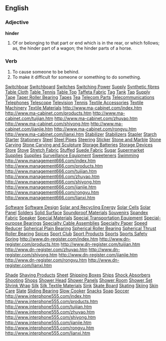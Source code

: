 ==English==

===Adjective===

'''hinder'''

#Of or belonging to that part or end which is in the rear, or which follows; as, the hinder part of a wagon; the hinder parts of a horse.

===Verb===
#To cause someone to be behind.
#To make it difficult for someone or something to do something.
[http://www.ma-cabinet.com/01index.htm Switchboar]
[http://www.ma-cabinet.com/02index.htm Switchboard]
[http://www.ma-cabinet.com/03index.htm Switches]
[http://www.ma-cabinet.com/04index.htm Switching Power]
[http://www.ma-cabinet.com/13index.htm Supply]
[http://www.ma-cabinet.com/05index.htm Synthetic fibres]
[http://www.ma-cabinet.com/06index.htm Table Cloth]
[http://www.ma-cabinet.com/07index.htm Table Tennis]
[http://www.ma-cabinet.com/08index.htm Table Top]
[http://www.ma-cabinet.com/09index.htm Taffeta Fabric]
[http://www.ma-cabinet.com/10index.htm Tag]
[http://www.ma-cabinet.com/11index.htm Tank]
[http://www.ma-cabinet.com/12index.htm Tap]
[http://www.ma-cabinet.com/13index.htm Supply]
[http://www.ma-cabinet.com/14index.htm Tape]
[http://www.ma-cabinet.com/15index.htm Taper Roller Bearing]
[http://www.ma-cabinet.com/16index.htm Tapes]
[http://www.ma-cabinet.com/17index.htm Tea]
[http://www.ma-cabinet.com/18index.htm Telecom Parts]
[http://www.ma-cabinet.com/19index.htm Telecommunications]
[http://www.ma-cabinet.com/20index.htm Telephones]
[http://www.ma-cabinet.com/21index.htm Telescope]
[http://www.ma-cabinet.com/22index.htm Television]
[http://www.ma-cabinet.com/23index.htm Tennis]
[http://www.ma-cabinet.com/24index.htm Textile Accessories]
[http://www.ma-cabinet.com/25index.htm Textile Machinery]
[http://www.ma-cabinet.com/26index.htm Textile Materials]
http://www.ma-cabinet.com/index.htm
http://www.ma-cabinet.com/products.htm
http://www.ma-cabinet.com/tuijian.htm
http://www.ma-cabinet.com/zhuyao.htm
http://www.ma-cabinet.com/shiyong.htm
http://www.ma-cabinet.com/jianjie.htm
http://www.ma-cabinet.com/rongyu.htm
http://www.ma-cabinet.com/lianxi.htm 
[http://www.management666.com/01index.htm Stabilizer]
[http://www.management666.com/02index.htm Stabilizers]
[http://www.management666.com/03index.htm Stapler]
[http://www.management666.com/04index.htm Starch]
[http://www.management666.com/05index.htm Starter]
[http://www.management666.com/06index.htm Stationery]
[http://www.management666.com/07index.htm Steel]
[http://www.management666.com/08index.htm Steel Pipes]
[http://www.management666.com/09index.htm Steering]
[http://www.management666.com/10index.htm Sticker]
[http://www.management666.com/11index.htm Stone and Marble]
[http://www.management666.com/12index.htm Stone Carving]
[http://www.management666.com/13index.htm Stone Carving and Sculpture]
[http://www.management666.com/14index.htm Storage Batteries]
[http://www.management666.com/15index.htm Storage Devices]
[http://www.management666.com/16index.htm Store]
[http://www.management666.com/17index.htm Stove]
[http://www.management666.com/18index.htm Stretch Fabric]
[http://www.management666.com/19index.htm Stuffed]
[http://www.management666.com/20index.htm Suede Fabric]
[http://www.management666.com/21index.htm Sugar]
[http://www.management666.com/22index.htm Supermarket Supplies]
[http://www.management666.com/23index.htm Supplies]
[http://www.management666.com/24index.htm Surveillance Equipment]
[http://www.management666.com/25index.htm Sweeteners]
[http://www.management666.com/26index.htm Swimming] 
http://www.management666.com/index.htm
http://www.management666.com/products.htm
http://www.management666.com/tuijian.htm
http://www.management666.com/zhuyao.htm
http://www.management666.com/shiyong.htm
http://www.management666.com/jianjie.htm
http://www.management666.com/rongyu.htm
http://www.management666.com/lianxi.htm 

[http://www.dn-register.com/01index.htm Software]
[http://www.dn-register.com/02index.htm Software Design]
[http://www.dn-register.com/03index.htm Solar and Recycling Energy]
[http://www.dn-register.com/04index.htm Solar Cells]
[http://www.dn-register.com/05index.htm Solar Panel]
[http://www.dn-register.com/06index.htm Solders]
[http://www.dn-register.com/07index.htm Solid Surface]
[http://www.dn-register.com/08index.htm Soundproof Materials]
[http://www.dn-register.com/09index.htm Souvenirs]
[http://www.dn-register.com/10index.htm Spandex Fabric]
[http://www.dn-register.com/11index.htm Speaker]
[http://www.dn-register.com/12index.htm Special Materials]
[http://www.dn-register.com/13index.htm Special Transportation Equipment]
[http://www.dn-register.com/14index.htm Special-purpose Bearings]
[http://www.dn-register.com/15index.htm Specialty Cable Assemblies]
[http://www.dn-register.com/16index.htm Specialty Paper]
[http://www.dn-register.com/17index.htm Speed Reducer]
[http://www.dn-register.com/18index.htm Spherical Plain Bearing]
[http://www.dn-register.com/19index.htm Spherical Roller Bearing]
[http://www.dn-register.com/20index.htm Spherical Thrust Roller Bearing]
[http://www.dn-register.com/21index.htm Spices]
[http://www.dn-register.com/22index.htm Sport Club]
[http://www.dn-register.com/23index.htm Sport Products]
[http://www.dn-register.com/24index.htm Sports]
[http://www.dn-register.com/25index.htm Sports Safety]
[http://www.dn-register.com/26index.htm Spring] 
http://www.dn-register.com/index.htm
http://www.dn-register.com/products.htm
http://www.dn-register.com/tuijian.htm
http://www.dn-register.com/zhuyao.htm
http://www.dn-register.com/shiyong.htm
http://www.dn-register.com/jianjie.htm
http://www.dn-register.com/rongyu.htm
http://www.dn-register.com/lianxi.htm 


[http://www.interphone555.com/01index.htm Shade]
[http://www.interphone555.com/02index.htm Shaving Products]
[http://www.interphone555.com/03index.htm Sheet]
[http://www.interphone555.com/04index.htm Shipping Boxes]
[http://www.interphone555.com/05index.htm Ships]
[http://www.interphone555.com/06index.htm Shock Absorbers]
[http://www.interphone555.com/07index.htm Shooting]
[http://www.interphone555.com/08index.htm Shops]
[http://www.interphone555.com/09index.htm Shower Head]
[http://www.interphone555.com/10index.htm Shower Panels]
[http://www.interphone555.com/11index.htm Shower Room]
[http://www.interphone555.com/12index.htm Shower Set]
[http://www.interphone555.com/13index.htm Shrink Wrap]
[http://www.interphone555.com/14index.htm Silk]
[http://www.interphone555.com/15index.htm Silk Textile Materials]
[http://www.interphone555.com/16index.htm Sink]
[http://www.interphone555.com/17index.htm Skate Board]
[http://www.interphone555.com/18index.htm Skating]
[http://www.interphone555.com/19index.htm Skiing]
[http://www.interphone555.com/20index.htm Skin Care]
[http://www.interphone555.com/21index.htm Slate]
[http://www.interphone555.com/22index.htm Sliding Bearing]
[http://www.interphone555.com/23index.htm Slow Cooker]
[http://www.interphone555.com/24index.htm Snacks]
[http://www.interphone555.com/25index.htm Soap]
[http://www.interphone555.com/26index.htm Soccer] 
http://www.interphone555.com/index.htm
http://www.interphone555.com/products.htm
http://www.interphone555.com/tuijian.htm
http://www.interphone555.com/zhuyao.htm
http://www.interphone555.com/shiyong.htm
http://www.interphone555.com/jianjie.htm
http://www.interphone555.com/rongyu.htm
http://www.interphone555.com/lianxi.htm